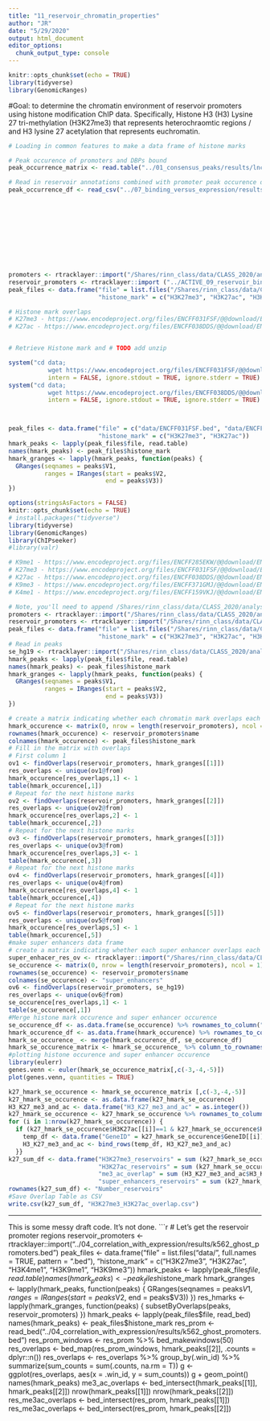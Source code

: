 ```yaml
---
title: "11_reservoir_chromatin_properties"
author: "JR"
date: "5/29/2020"
output: html_document
editor_options: 
  chunk_output_type: console
---
```


```r
knitr::opts_chunk$set(echo = TRUE)
library(tidyverse)
library(GenomicRanges)

```

#Goal: to determine the chromatin environment of reservoir promoters using histone modification ChIP data. Specifically, Histone H3 (H3) Lysine 27 tri-methylation (H3K27me3) that represents heterochraomtic regions / and H3 lysine 27 acetylation that represents euchromatin.

```r
# Loading in common features to make a data frame of histone marks

# Peak occurence of promoters and DBPs bound
peak_occurrence_matrix <- read.table("../01_consensus_peaks/results/lncrna_mrna_promoter_peak_occurence_matrix.tsv")

# Read in reservoir annotations combined with promoter peak occurence df. 
peak_occurrence_df <- read_csv("../07_binding_versus_expression/results/peak_tpm_occurence_df.csv")











promoters <- rtracklayer::import("/Shares/rinn_class/data/CLASS_2020/analysis/01_consensus_peaks/results/lncrna_mrna_promoters.gtf")
reservoir_promoters <- rtracklayer::import ("../ACTIVE_09_reservoir_binding_properties/results/k562_reservoir_promoters_info.csv")
peak_files <- data.frame("file" = list.files("/Shares/rinn_class/data/CLASS_2020/analysis", full.names = TRUE, pattern = ".bed"),
                         "histone_mark" = c("H3K27me3", "H3K27ac", "H3K4me1", "H3K9me1", "H3K9me3"))
```

```r
# Histone mark overlaps
# K27me3 - https://www.encodeproject.org/files/ENCFF031FSF/@@download/ENCFF031FSF.bed.gz
# K27ac - https://www.encodeproject.org/files/ENCFF038DDS/@@download/ENCFF038DDS.bed.gz


# Retrieve Histone mark and # TODO add unzip

system("cd data;
           wget https://www.encodeproject.org/files/ENCFF031FSF/@@download/ENCFF031FSF.bed.gz",
           intern = FALSE, ignore.stdout = TRUE, ignore.stderr = TRUE)
system("cd data;
           wget https://www.encodeproject.org/files/ENCFF038DDS/@@download/ENCFF038DDS.bed.gz",
           intern = FALSE, ignore.stdout = TRUE, ignore.stderr = TRUE)



peak_files <- data.frame("file" = c("data/ENCFF031FSF.bed", "data/ENCFF038DDS.bed"),
                         "histone_mark" = c("H3K27me3", "H3K27ac"))
hmark_peaks <- lapply(peak_files$file, read.table)
names(hmark_peaks) <- peak_files$histone_mark
hmark_granges <- lapply(hmark_peaks, function(peaks) {
  GRanges(seqnames = peaks$V1,
          ranges = IRanges(start = peaks$V2,
                           end = peaks$V3))
})
```








```r
options(stringsAsFactors = FALSE)
knitr::opts_chunk$set(echo = TRUE)
# install.packages("tidyverse")
library(tidyverse)
library(GenomicRanges)
library(ChIPseeker)
#library(valr)
```
```r
# K9me1 - https://www.encodeproject.org/files/ENCFF285EKW/@@download/ENCFF285EKW.bed.gz
# K27me3 - https://www.encodeproject.org/files/ENCFF031FSF/@@download/ENCFF031FSF.bed.gz
# K27ac - https://www.encodeproject.org/files/ENCFF038DDS/@@download/ENCFF038DDS.bed.gz
# K9me3 - https://www.encodeproject.org/files/ENCFF371GMJ/@@download/ENCFF371GMJ.bed.gz
# K4me1 - https://www.encodeproject.org/files/ENCFF159VKJ/@@download/ENCFF159VKJ.bed.gz
```
```r
# Note, you'll need to append /Shares/rinn_class/data/CLASS_2020/analysis" to the files paths to get the files.
promoters <- rtracklayer::import("/Shares/rinn_class/data/CLASS_2020/analysis/01_consensus_peaks/results/lncrna_mrna_promoters.gtf")
reservoir_promoters <- rtracklayer::import("/Shares/rinn_class/data/CLASS_2020/analysis/04_correlation_with_expression/results/k562_ghost_promoters.bed")
peak_files <- data.frame("file" = list.files("/Shares/rinn_class/data/CLASS_2020/analysis", full.names = TRUE, pattern = ".bed"),
                         "histone_mark" = c("H3K27me3", "H3K27ac", "H3K4me1", "H3K9me1", "H3K9me3"))
# Read in peaks
se_hg19 <- rtracklayer::import("/Shares/rinn_class/data/CLASS_2020/analysis/07_reservoirs/data/K562.bed")
hmark_peaks <- lapply(peak_files$file, read.table)
names(hmark_peaks) <- peak_files$histone_mark
hmark_granges <- lapply(hmark_peaks, function(peaks) {
  GRanges(seqnames = peaks$V1,
          ranges = IRanges(start = peaks$V2,
                           end = peaks$V3))
})
```
```r
# create a matrix indicating whether each chromatin mark overlaps each promoter
hmark_occurence <- matrix(0, nrow = length(reservoir_promoters), ncol = nrow(peak_files))
rownames(hmark_occurence) <- reservoir_promoters$name
colnames(hmark_occurence) <- peak_files$histone_mark
# Fill in the matrix with overlaps
# First column 1
ov1 <- findOverlaps(reservoir_promoters, hmark_granges[[1]])
res_overlaps <- unique(ov1@from)
hmark_occurence[res_overlaps,1] <- 1
table(hmark_occurence[,1])
# Repeat for the next histone marks
ov2 <- findOverlaps(reservoir_promoters, hmark_granges[[2]])
res_overlaps <- unique(ov2@from)
hmark_occurence[res_overlaps,2] <- 1
table(hmark_occurence[,2])
# Repeat for the next histone marks
ov3 <- findOverlaps(reservoir_promoters, hmark_granges[[3]])
res_overlaps <- unique(ov3@from)
hmark_occurence[res_overlaps,3] <- 1
table(hmark_occurence[,3])
# Repeat for the next histone marks
ov4 <- findOverlaps(reservoir_promoters, hmark_granges[[4]])
res_overlaps <- unique(ov4@from)
hmark_occurence[res_overlaps,4] <- 1
table(hmark_occurence[,4])
# Repeat for the next histone marks
ov5 <- findOverlaps(reservoir_promoters, hmark_granges[[5]])
res_overlaps <- unique(ov5@from)
hmark_occurence[res_overlaps,5] <- 1
table(hmark_occurence[,5])
#make super enhancers data frame
# create a matrix indicating whether each super enhancer overlaps each promoter
super_enhacer_res_ov <- rtracklayer::import("/Shares/rinn_class/data/CLASS_2020/analysis/07_reservoirs/results/reservoirs_overlapping_ses.bed")
se_occurence <- matrix(0, nrow = length(reservoir_promoters), ncol = 1)
rownames(se_occurence) <- reservoir_promoters$name
colnames(se_occurence) <- "super_enhancers"
ov6 <- findOverlaps(reservoir_promoters, se_hg19)
res_overlaps <- unique(ov6@from)
se_occurence[res_overlaps,1] <- 1
table(se_occurence[,1])
#Merge histone mark occurence and super enhancer occurence
se_occurence_df <- as.data.frame(se_occurence) %>% rownames_to_column("GeneID")
hmark_occurence_df <- as.data.frame(hmark_occurence) %>% rownames_to_column("GeneID")
hmark_se_occurence_ <- merge(hmark_occurence_df, se_occurence_df)
hmark_se_occurence_matrix <- hmark_se_occurence_ %>% column_to_rownames("GeneID") %>% as.matrix()
#plotting histone occurence and super enhancer occurence
library(eulerr)
genes.venn <- euler(hmark_se_occurence_matrix[,c(-3,-4,-5)])
plot(genes.venn, quantities = TRUE)
```
```r
k27_hmark_se_occurence <- hmark_se_occurence_matrix [,c(-3,-4,-5)]
k27_hmark_se_occurence <- as.data.frame(k27_hmark_se_occurence)
H3_K27_me3_and_ac <- data.frame("H3_K27_me3_and_ac" = as.integer())
k27_hmark_se_occurence <- k27_hmark_se_occurence %>% rownames_to_column("GeneID")
for (i in 1:nrow(k27_hmark_se_occurence)) {
  if (k27_hmark_se_occurence$H3K27ac[[i]]==1 & k27_hmark_se_occurence$H3K27me3[[i]] == 1 ) {
    temp_df <- data.frame("GeneID" = k27_hmark_se_occurence$GeneID[[i]], "H3_K27_me3_and_ac" = 1)
    H3_K27_me3_and_ac <- bind_rows(temp_df, H3_K27_me3_and_ac)
  }}
k27_sum_df <- data.frame("H3K27me3_reservoirs" = sum (k27_hmark_se_occurence$H3K27me3),
                         "H3K27ac_reservoirs" = sum (k27_hmark_se_occurence$H3K27ac),
                         "me3_ac_overlap" = sum (H3_K27_me3_and_ac$H3_K27_me3_and_ac),
                         "super_enhancers_reservoirs" = sum (k27_hmark_se_occurence$super_enhancers))
rownames(k27_sum_df) <- "Number_reservoirs"
#Save Overlap Table as CSV
write.csv(k27_sum_df, "H3K27me3_H3K27ac_overlap.csv")
```
---------------
This is some messy draft code. It's not done.
```r
# Let's get the reservoir promoter regions
reservoir_promoters <- rtracklayer::import("../04_correlation_with_expression/results/k562_ghost_promoters.bed")
peak_files <- data.frame("file" = list.files("data/", full.names = TRUE, pattern = ".bed"),
                         "histone_mark" = c("H3K27me3", "H3K27ac", "H3K4me1", "H3K9me1", "H3K9me3"))
hmark_peaks <- lapply(peak_files$file, read.table)
names(hmark_peaks) <- peak_files$histone_mark
hmark_granges <- lapply(hmark_peaks, function(peaks) {
  GRanges(seqnames = peaks$V1,
          ranges = IRanges(start = peaks$V2,
                           end = peaks$V3))
})
res_hmarks <- lapply(hmark_granges, function(peaks) {
  subsetByOverlaps(peaks, reservoir_promoters)
})
hmark_peaks <- lapply(peak_files$file, read_bed)
names(hmark_peaks) <- peak_files$histone_mark
res_prom <- read_bed("../04_correlation_with_expression/results/k562_ghost_promoters.bed")
res_prom_windows <- res_prom %>%
  bed_makewindows(50)
res_overlaps <- bed_map(res_prom_windows, hmark_peaks[[2]], .counts = dplyr::n())
res_overlaps <- res_overlaps %>%
  group_by(.win_id) %>%
  summarize(sum_counts = sum(.counts, na.rm = T))
g <- ggplot(res_overlaps, aes(x = .win_id, y = sum_counts))
g + geom_point()
names(hmark_peaks)
me3_ac_overlaps <- bed_intersect(hmark_peaks[[1]], hmark_peaks[[2]])
nrow(hmark_peaks[[1]])
nrow(hmark_peaks[[2]])
res_me3ac_overlaps <- bed_intersect(res_prom, hmark_peaks[[1]])
res_me3ac_overlaps <- bed_intersect(res_prom, hmark_peaks[[2]])
